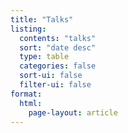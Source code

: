 ```yaml
---
title: "Talks"
listing:
  contents: "talks"
  sort: "date desc"
  type: table
  categories: false
  sort-ui: false
  filter-ui: false
format: 
  html:
    page-layout: article
---
```

